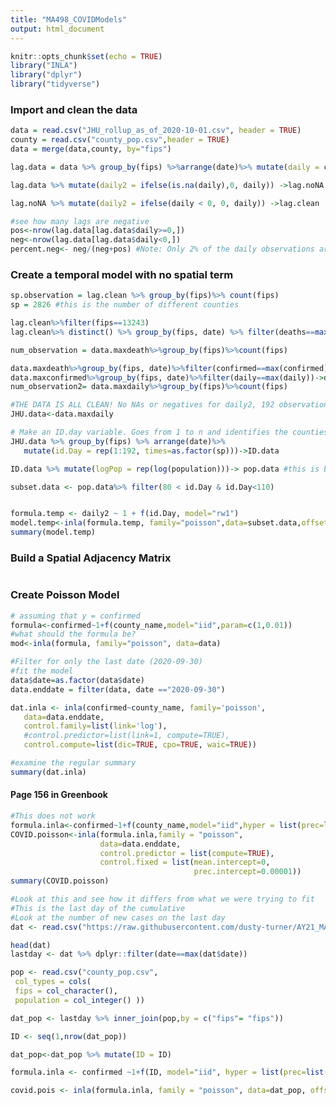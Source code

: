 ```yaml
---
title: "MA498_COVIDModels"
output: html_document
---
```


```r
knitr::opts_chunk$set(echo = TRUE)
library("INLA")
library("dplyr")
library("tidyverse")
```

### Import and clean the data
```r
data = read.csv("JHU_rollup_as_of_2020-10-01.csv", header = TRUE)
county = read.csv("county_pop.csv",header = TRUE)
data = merge(data,county, by="fips")

lag.data = data %>% group_by(fips) %>%arrange(date)%>% mutate(daily = confirmed - lag(confirmed, 1))

lag.data %>% mutate(daily2 = ifelse(is.na(daily),0, daily)) ->lag.noNA #daily2 NA values replaced with 0 

lag.noNA %>% mutate(daily2 = ifelse(daily < 0, 0, daily)) ->lag.clean  #negative daily2 values replaced with 0

#see how many lags are negative
pos<-nrow(lag.data[lag.data$daily>=0,])
neg<-nrow(lag.data[lag.data$daily<0,])
percent.neg<- neg/(neg+pos) #Note: Only 2% of the daily observations are negative. We will replace these with zero
```

### Create a temporal model with no spatial term
```r
sp.observation = lag.clean %>% group_by(fips)%>% count(fips)
sp = 2826 #this is the number of different counties

lag.clean%>%filter(fips==13243)
lag.clean%>% distinct() %>% group_by(fips, date) %>% filter(deaths==max(deaths))%>% distinct() %>% filter(daily2 ==max(daily2))-> data.maxdeath

num_observation = data.maxdeath%>%group_by(fips)%>%count(fips)

data.maxdeath%>%group_by(fips, date)%>%filter(confirmed==max(confirmed))->data.maxconfirmed
data.maxconfirmed%>%group_by(fips, date)%>%filter(daily==max(daily))->data.maxdaily
num_observation2= data.maxdaily%>%group_by(fips)%>%count(fips)

#THE DATA IS ALL CLEAN! No NAs or negatives for daily2, 192 observations for each fip
JHU.data<-data.maxdaily 
```

```r
# Make an ID.day variable. Goes from 1 to n and identifies the counties
JHU.data %>% group_by(fips) %>% arrange(date)%>% 
   mutate(id.Day = rep(1:192, times=as.factor(sp)))->ID.data

ID.data %>% mutate(logPop = rep(log(population)))-> pop.data #this is base e, not 10

subset.data <- pop.data%>% filter(80 < id.Day & id.Day<110)


formula.temp <- daily2 ~ 1 + f(id.Day, model="rw1")
model.temp<-inla(formula.temp, family="poisson",data=subset.data,offset=logPop,verbose = TRUE)
summary(model.temp)
```

### Build a Spatial Adjacency Matrix
```r

```










### Create Poisson Model
```r
# assuming that y = confirmed
formula<-confirmed~1+f(county_name,model="iid",param=c(1,0.01))
#what should the formula be? 
mod<-inla(formula, family="poisson", data=data)
```
```r
#Filter for only the last date (2020-09-30)
#fit the model
data$date=as.factor(data$date)
data.enddate = filter(data, date =="2020-09-30")

dat.inla <- inla(confirmed~county_name, family='poisson',
   data=data.enddate,
   control.family=list(link='log'),
   #control.predictor=list(link=1, compute=TRUE),
   control.compute=list(dic=TRUE, cpo=TRUE, waic=TRUE))

#examine the regular summary 
summary(dat.inla)
```

#### Page 156 in Greenbook
```r
#This does not work
formula.inla<-confirmed~1+f(county_name,model="iid",hyper = list(prec=list(prior="loggamma",param=c(1,0.00001))))
COVID.poisson<-inla(formula.inla,family = "poisson",
                    data=data.enddate,
                    control.predictor = list(compute=TRUE),
                    control.fixed = list(mean.intercept=0,
                                         prec.intercept=0.00001))
summary(COVID.poisson)
```

```r
#Look at this and see how it differs from what we were trying to fit
#This is the last day of the cumulative
#Look at the number of new cases on the last day
dat <- read.csv("https://raw.githubusercontent.com/dusty-turner/AY21_MA498/McGinnis/JHU_rollup_as_of_2020-10-01.csv")

head(dat)
lastday <- dat %>% dplyr::filter(date==max(dat$date))

pop <- read.csv("county_pop.csv",
 col_types = cols(
 fips = col_character(),
 population = col_integer() ))

dat_pop <- lastday %>% inner_join(pop,by = c("fips"= "fips"))

ID <- seq(1,nrow(dat_pop))

dat_pop<-dat_pop %>% mutate(ID = ID)

formula.inla <- confirmed ~1+f(ID, model="iid", hyper = list(prec=list(prior="loggamma",param=c(1,0.00001))))

covid.pois <- inla(formula.inla, family = "poisson", data=dat_pop, offset = log(population), control.fixed = list(mean.intercept = 0, prec.intercept = 0.00001))
```

